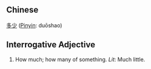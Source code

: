 ==Chinese==
[[多]][[少]] ([[Pinyin]]: duōshao)

==Interrogative Adjective==
# How much; how many of something.  ''Lit'': Much little.